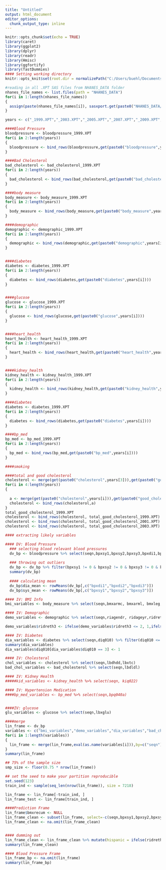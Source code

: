 ---
title: "Untitled"
output: html_document
editor_options: 
  chunk_output_type: inline
---

```{r setup, include=FALSE}
knitr::opts_chunk$set(echo = TRUE)
library(caret) 
library(ggplot2)
library(dplyr)
library(readr)
library(Hmisc)
library(ggfortify)
library(fastDummies)
#### Setting working directory 
knitr::opts_knit$set(root.dir = normalizePath("C:/Users/buehl/Documents/classes/senior-research"))
```



```{r}
#reading in all .XPT SAS files from NHANES_DATA folder 
nhanes_file_names <- list.files(path = "NHANES_DATA")
for(i in 1:length(nhanes_file_names))
{
  assign(paste(nhanes_file_names[i]), sasxport.get(paste0("NHANES_DATA/", nhanes_file_names[i])))
}
```

```{r}
years <- c("_1999.XPT","_2003.XPT","_2005.XPT","_2007.XPT","_2009.XPT","_2011.XPT","_2013.XPT","_2015.XPT")

####Blood Pressure 
bloodpressure <- bloodpressure_1999.XPT
for(i in 2:length(years))
{
  bloodpressure <- bind_rows(bloodpressure,get(paste0("bloodpressure",years[i])))    
}

####Bad Cholesterol
bad_cholesterol <- bad_cholesterol_1999.XPT
for(i in 2:length(years))
{
  bad_cholesterol <- bind_rows(bad_cholesterol,get(paste0("bad_cholesterol",years[i])))    
}

####body measure 
body_measure <- body_measure_1999.XPT
for(i in 2:length(years))
{
  body_measure <- bind_rows(body_measure,get(paste0("body_measure",years[i])))    
}

####demographic 
demographic <- demographic_1999.XPT
for(i in 2:length(years))
{
  demographic <- bind_rows(demographic,get(paste0("demographic",years[i])))    
}


####diabetes 
diabetes <- diabetes_1999.XPT
for(i in 2:length(years))
{
  diabetes <- bind_rows(diabetes,get(paste0("diabetes",years[i])))    
}


####glucose 
glucose <- glucose_1999.XPT
for(i in 2:length(years))
{
  glucose <- bind_rows(glucose,get(paste0("glucose",years[i])))    
}


####heart_health 
heart_health <- heart_health_1999.XPT
for(i in 2:length(years))
{
  heart_health <- bind_rows(heart_health,get(paste0("heart_health",years[i])))    
}


####kidney_health 
kidney_health <- kidney_health_1999.XPT
for(i in 2:length(years))
{
  kidney_health <- bind_rows(kidney_health,get(paste0("kidney_health",years[i])))    
}

####diabetes 
diabetes <- diabetes_1999.XPT
for(i in 2:length(years))
{
  diabetes <- bind_rows(diabetes,get(paste0("diabetes",years[i])))    
}

####bp_med
bp_med <- bp_med_1999.XPT
for(i in 2:length(years))
{
  bp_med <- bind_rows(bp_med,get(paste0("bp_med",years[i])))    
}

####smoking 

####total and good cholesterol 
cholesterol <- merge(get(paste0("cholesterol",years[3])),get(paste0("good_cholesterol",years[3])))
for(i in 4:length(years))
{
  
  a <- merge(get(paste0("cholesterol",years[i])),get(paste0("good_cholesterol",years[i])))
  cholesterol <- bind_rows(cholesterol,a)
}
total_good_cholesterol_1999.XPT
cholesterol <- bind_rows(cholesterol, total_good_cholesterol_1999.XPT)
cholesterol <- bind_rows(cholesterol, total_good_cholesterol_2001.XPT)
cholesterol <- bind_rows(cholesterol, total_good_cholesterol_2003.XPT)
```

```{r}
#### extracting likely variables 

#### DV: Blood Pressure 
  ### selecting blood relevant blood pressures 
  dv_bp <- bloodpressure %>% select(seqn,bpxsy1,bpxsy2,bpxsy3,bpxdi1,bpxdi2,bpxdi3)
  
  ### throwing out outliers
  dv_bp <- dv_bp %>% filter(bpxsy1 != 0 & bpxsy2 != 0 & bpxsy3 != 0 & bpxdi1 != 0 & bpxdi2 != 0 & bpxdi3 != 0 & bpxsy1 < 200 & bpxsy2 < 200 & bpxsy3 < 200 & bpxdi1 < 200 & bpxdi2,bpxdi3 < 200 & bpxdi1 > 27 & bpxdi2 > 27 & bpxdi3 > 27)
  summary(dv_bp)
  
  #### calculating mean 
  dv_bp$dia_mean <- rowMeans(dv_bp[,c("bpxdi1","bpxdi2","bpxdi3")])
  dv_bp$sys_mean <- rowMeans(dv_bp[,c("bpxsy1","bpxsy2","bpxsy3")])

#### IV: BMI Info 
bmi_variables <- body_measure %>% select(seqn,bmxarmc, bmxarml, bmxleg, bmxrecum, bmxsad1, bmxht, bmxwaist, bmxwt, bmxbmi)

#### IV: Demographic 
demo_variables <- demographic %>% select(seqn,riagendr, ridageyr,ridreth3)

demo_variables$ridreth3 <- ifelse(demo_variables$ridreth3 <= 2, 1,ifelse(demo_variables$ridreth3 == 3,2,ifelse(demo_variables$ridreth3 == 4,3, ifelse(demo_variables$ridreth3 == 6, 4, ifelse(demo_variables$ridreth3 == 7,5,NA)))))

#### IV: Diabetes 
dia_variables <- diabetes %>% select(seqn,diq010) %>% filter(diq010 <= 3)
summary(dia_variables)
dia_variables$diq010[dia_variables$diq010 == 3] <- 1 

#### IV: Cholesteral 
chol_variables <- cholesterol %>% select(seqn,lbdhdd,lbxtc)
bad_chol_variables <- bad_cholesterol %>% select(seqn,lbdldl)

#### IV: Kidney Health
#####kid_variables <- kidney_health %>% select(seqn, kiq022)

#### IV: Hypertension Medication
####bp_med_variables <- bp_med %>% select(seqn,bpq040a)


####IV: glucose 
glu_variables <- glucose %>% select(seqn,lbxglu)

####merge 
lin_frame <- dv_bp 
variables <- c("bmi_variables","demo_variables","dia_variables","bad_chol_variables","chol_variables","glu_variables")
for(i in 1:length(variables))
{
  lin_frame <- merge(lin_frame,eval(as.name(variables[i])),by=c("seqn"))
}
summary(lin_frame)

## 75% of the sample size
smp_size <- floor(0.75 * nrow(lin_frame))

## set the seed to make your partition reproducible
set.seed(123)
train_ind <- sample(seq_len(nrow(lin_frame)), size = 7218)

lin_frame <- lin_frame[-train_ind, ]
lin_frame_test <- lin_frame[train_ind, ]
```

```{r}
####Prediction Frame 
lin_frame$bmxrecum <- NULL 
lin_frame_clean <- subset(lin_frame, select=-c(seqn,bpxsy1,bpxsy2,bpxsy3,bpxdi1,bpxdi2,bpxdi3)) 
lin_frame_clean <- na.omit(lin_frame_clean)


#### dumming out 
lin_frame_clean <- lin_frame_clean %>% mutate(hispanic = ifelse(ridreth3 == 1,1,0),white = ifelse(ridreth3 == 2,1,0),black = ifelse(ridreth3 == 3,1,0),asian = ifelse(ridreth3 == 4,1,0),mult = ifelse(ridreth3 == 5,1,0))
summary(lin_frame_clean)

#### Blood Pressure Frame 
lin_frame_bp <- na.omit(lin_frame)
summary(lin_frame_bp)


```